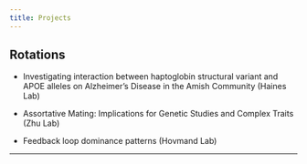```yaml
---
title: Projects
---
```


## Rotations

-   Investigating interaction between haptoglobin structural variant and APOE alleles on Alzheimer's Disease in the Amish Community (Haines Lab)

-   Assortative Mating: Implications for Genetic Studies and Complex Traits (Zhu Lab)

-   Feedback loop dominance patterns (Hovmand Lab)

------------------------------------------------------------------------

